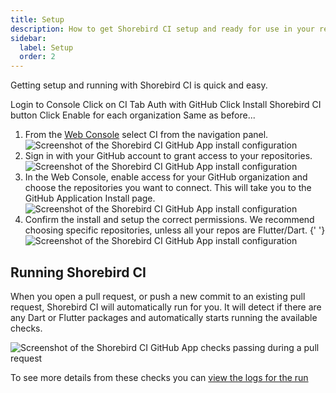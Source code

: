 ```yaml
---
title: Setup
description: How to get Shorebird CI setup and ready for use in your repository.
sidebar:
  label: Setup
  order: 2
---
```



Getting setup and running with Shorebird CI is quick and easy.

Login to Console Click on CI Tab Auth with GitHub Click Install Shorebird CI
button Click Enable for each organization Same as before...

1. From the [Web Console](https://console.shorebird.dev) select CI from the
   navigation panel.
   <Image
     src={ciConsoleNavigation}
     alt="Screenshot of the Shorebird CI GitHub App install configuration"
   />
2. Sign in with your GitHub account to grant access to your repositories.
   <Image
     src={ciLoginWithGithub}
     alt="Screenshot of the Shorebird CI GitHub App install configuration"
   />
3. In the Web Console, enable access for your GitHub organization and choose the
   repositories you want to connect. This will take you to the GitHub
   Application Install page.
   <Image
     src={cisetupGitHubOrg}
     alt="Screenshot of the Shorebird CI GitHub App install configuration"
   />
4. Confirm the install and setup the correct permissions. We recommend choosing
   specific repositories, unless all your repos are Flutter/Dart. {' '}
   <Image
     src={ciGitHubInstall}
     alt="Screenshot of the Shorebird CI GitHub App install configuration"
   />

## Running Shorebird CI

When you open a pull request, or push a new commit to an existing pull request,
Shorebird CI will automatically run for you. It will detect if there are any
Dart or Flutter packages and automatically starts running the available checks.

<Image
  src={ciChecksPassing}
  alt="Screenshot of the Shorebird CI GitHub App checks passing during a pull request"
/>

To see more details from these checks you can
[view the logs for the run](/ci/view-logs/)
